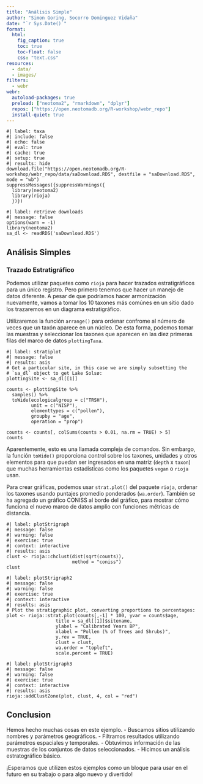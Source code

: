 ```yaml
---
title: "Análisis Simple"
author: "Simon Goring, Socorro Dominguez Vidaña"
date: "`r Sys.Date()`"
format:
  html:
    fig_caption: true
    toc: true
    toc-float: false
    css: "text.css"
resources:
  - data/
  - images/
filters:
  - webr
webr: 
  autoload-packages: true
  preload: ["neotoma2", "rmarkdown", "dplyr"]
  repos: ["https://open.neotomadb.org/R-workshop/webr_repo"]
  install-quiet: true
---
```

```webr-r
#| label: taxa
#| include: false
#| echo: false
#| eval: true
#| cache: true
#| setup: true
#| results: hide
download.file("https://open.neotomadb.org/R-workshop/webr_repo/data/saDownload.RDS", destfile = "saDownload.RDS", mode = "wb")
suppressMessages({suppressWarnings({
  library(neotoma2)
  library(rioja)
  })})
```

```webr-r
#| label: retrieve downloads
#| message: false
options(warn = -1)
library(neotoma2)
sa_dl <- readRDS('saDownload.RDS')
```

## Análisis Simples

### Trazado Estratigráfico

Podemos utilizar paquetes como `rioja` para hacer trazados estratigráficos para un único registro. Pero primero tenemos que hacer un manejo de datos diferente. A pesar de que podríamos hacer armonización nuevamente, vamos a tomar los 10 taxones más comúnes en un sitio dado los trazaremos en un diagrama estratigráfico.

Utilizaremos la función `arrange()` para ordenar confrome al número de veces que un taxón aparece en un núcleo. De esta forma, podemos tomar las muestras y seleccionar los taxones que aparecen en las diez primeras filas del marco de datos `plottingTaxa`.

```webr-r
#| label: stratiplot
#| message: false
#| results: asis
# Get a particular site, in this case we are simply subsetting the
# `sa_dl` object to get Lake Solsø:
plottingSite <- sa_dl[[1]]

counts <- plottingSite %>%
  samples() %>%
  toWide(ecologicalgroup = c("TRSH"),
         unit = c("NISP"),
         elementtypes = c("pollen"),
         groupby = "age",
         operation = "prop") 

counts <- counts[, colSums(counts > 0.01, na.rm = TRUE) > 5]
counts
```

Aparentemente, esto es una llamada compleja de comandos. Sin embargo, la función `toWide()` proporciona control sobre los taxones, unidades y otros elementos para que puedan ser ingresados en una matriz (`depth` x `taxon`) que muchas herramientas estadísticas como los paquetes `vegan` o `rioja` usan.

Para crear gráficas, podemos usar `strat.plot()` del paquete `rioja`, ordenar los taxones usando puntajes promedio ponderados (`wa.order`). También se ha agregado un gráfico CONISS al borde del gráfico, para mostrar cómo funciona el nuevo marco de datos amplio con funciones métricas de distancia.

```webr-r
#| label: plotStrigraph
#| message: false
#| warning: false
#| exercise: true
#| context: interactive
#| results: asis
clust <- rioja::chclust(dist(sqrt(counts)),
                        method = "coniss")
clust
```
```webr-r
#| label: plotStrigraph2
#| message: false
#| warning: false
#| exercise: true
#| context: interactive
#| results: asis
# Plot the stratigraphic plot, converting proportions to percentages:
plot <- rioja::strat.plot(counts[,-1] * 100, yvar = counts$age,
                  title = sa_dl[[1]]$sitename,
                  ylabel = "Calibrated Years BP",
                  xlabel = "Pollen (% of Trees and Shrubs)",
                  y.rev = TRUE,
                  clust = clust,
                  wa.order = "topleft",
                  scale.percent = TRUE)
```

```webr-r
#| label: plotStrigraph3
#| message: false
#| warning: false
#| exercise: true
#| context: interactive
#| results: asis
rioja::addClustZone(plot, clust, 4, col = "red")
```

## Conclusion

Hemos hecho muchas cosas en este ejemplo. 
- Buscamos sitios utilizando nombres y parámetros geográficos. 
- Filtramos resultados utilizando parámetros espaciales y temporales. 
- Obtuvimos información de las muestras de los conjuntos de datos seleccionados.
- Hicimos un análisis estratográfico básico.  

¡Esperamos que utilizen estos ejemplos como un bloque para usar en el futuro en su trabajo o para algo nuevo y divertido!